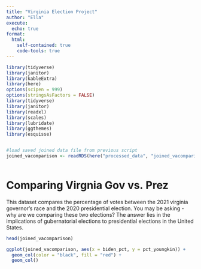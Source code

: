 ```yaml
---
title: "Virginia Election Project"
author: "Ella"
execute:
  echo: true
format:
  html:
    self-contained: true
    code-tools: true
---
```


```r


library(tidyverse)
library(janitor)
library(kableExtra)
library(here)
options(scipen = 999)
options(stringsAsFactors = FALSE)
library(tidyverse) 
library(janitor) 
library(readxl) 
library(scales)
library(lubridate)
library(ggthemes)
library(esquisse)


#load saved joined data file from previous script
joined_vacomparison <- readRDS(here("processed_data", "joined_vacomparison.rds"))



```

# Comparing Virgnia Gov vs. Prez

This dataset compares the percentage of votes between the 2021 virginia governor's race and the 2020 presidential election. You may be asking - why are we comparing these two elections? The answer lies in the implications of gubernatorial elections to presidential elections in the United States.

```r

head(joined_vacomparison)


```

```r
ggplot(joined_vacomparison, aes(x = biden_pct, y = pct_youngkin)) +
  geom_col(color = "black", fill = "red") +
  geom_col()


```

```r
```
